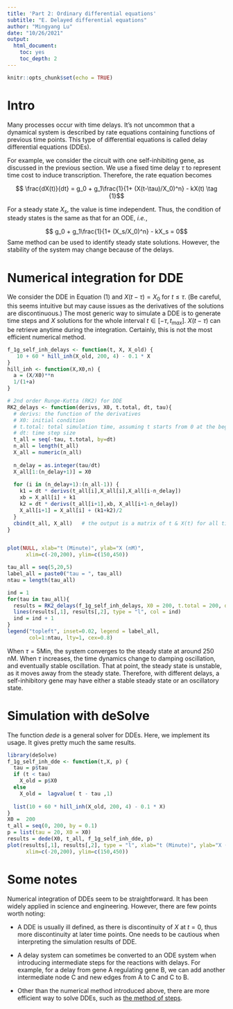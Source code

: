 ```yaml
---
title: 'Part 2: Ordinary differential equations'
subtitle: "E. Delayed differential equations"
author: "Mingyang Lu"
date: "10/26/2021"
output:
  html_document:
    toc: yes
    toc_depth: 2
---
```


```r
knitr::opts_chunk$set(echo = TRUE)
```

# Intro

Many processes occur with time delays. It's not uncommon that a dynamical system is described by rate equations containing functions of previous time points. This type of differential equations is called delay differential equations (DDEs). 

For example, we consider the circuit with one self-inhibiting gene, as discussed in the previous section. We use a fixed time delay $\tau$ to represent time cost to induce transcription. Therefore, the rate equation becomes 

$$ \frac{dX(t)}{dt} = g_0 + g_1\frac{1}{1+ (X(t-\tau)/X_0)^n} - kX(t) \tag {1}$$

For a steady state $X_s$, the value is time independent. Thus, the condition of steady states is the same as that for an ODE, *i.e.*,

$$ g_0 + g_1\frac{1}{1+ (X_s/X_0)^n} - kX_s = 0$$
Same method can be used to identify steady state solutions. However, the stability of the system may change because of the delays. 

# Numerical integration for DDE

We consider the DDE in Equation (1) and $X(t - \tau) = X_0$ for $t \leq \tau$. (Be careful, this seems intuitive but may cause issues as the derivatives of the solutions are discontinuous.) The most generic way to simulate a DDE is to generate time steps and $X$ solutions for the whole interval $t \in [-\tau, t_{max}]$. $X(t-\tau)$ can be retrieve anytime during the integration. Certainly, this is not the most efficient numerical method. 

``` r
f_1g_self_inh_delays <- function(t, X, X_old) {
   10 + 60 * hill_inh(X_old, 200, 4) - 0.1 * X
}
hill_inh <- function(X,X0,n) {
  a = (X/X0)**n
  1/(1+a)
}

# 2nd order Runge-Kutta (RK2) for DDE
RK2_delays <- function(derivs, X0, t.total, dt, tau){
  # derivs: the function of the derivatives 
  # X0: initial condition
  # t.total: total simulation time, assuming t starts from 0 at the beginning
  # dt: time step size 
  t_all = seq(-tau, t.total, by=dt)
  n_all = length(t_all)
  X_all = numeric(n_all)
  
  n_delay = as.integer(tau/dt)
  X_all[1:(n_delay+1)] = X0
  
  for (i in (n_delay+1):(n_all-1)) {
    k1 = dt * derivs(t_all[i],X_all[i],X_all[i-n_delay])
    xb = X_all[i] + k1
    k2 = dt * derivs(t_all[i+1],xb, X_all[i+1-n_delay])
    X_all[i+1] = X_all[i] + (k1+k2)/2
  }
  cbind(t_all, X_all)   # the output is a matrix of t & X(t) for all time steps
}


plot(NULL, xlab="t (Minute)", ylab="X (nM)",
      xlim=c(-20,200), ylim=c(150,450))

tau_all = seq(5,20,5)
label_all = paste0("tau = ", tau_all)
ntau = length(tau_all)

ind = 1
for(tau in tau_all){
  results = RK2_delays(f_1g_self_inh_delays, X0 = 200, t.total = 200, dt = 0.1, tau)
  lines(results[,1], results[,2], type = "l", col = ind)
  ind = ind + 1
}
legend("topleft", inset=0.02, legend = label_all,
       col=1:ntau, lty=1, cex=0.8)
```

When $\tau = 5 \text{Min}$, the system converges to the steady state at around 250 nM. When $\tau$ increases, the time dynamics change to damping oscillation, and eventually stable oscillation. That at point, the steady state is unstable, as it moves away from the steady state. Therefore, with different delays, a self-inhibitory gene may have either a stable steady state or an oscillatory state. 

# Simulation with deSolve

The function *dede* is a general solver for DDEs. Here, we implement its usage. It gives pretty much the same results.

``` r
library(deSolve)
f_1g_self_inh_dde <- function(t,X, p) {
  tau = p$tau
  if (t < tau)
    X_old = p$X0
  else
    X_old =  lagvalue( t - tau ,1)
  
  list(10 + 60 * hill_inh(X_old, 200, 4) - 0.1 * X)
}
X0 =  200
t_all = seq(0, 200, by = 0.1)
p = list(tau = 20, X0 = X0)
results = dede(X0, t_all, f_1g_self_inh_dde, p)
plot(results[,1], results[,2], type = "l", xlab="t (Minute)", ylab="X (nM)",
      xlim=c(-20,200), ylim=c(150,450))
```

# Some notes

Numerical integration of DDEs seem to be straightforward. It has been widely applied in science and engineering. However, there are few points worth noting:

* A DDE is usually ill defined, as there is discontinuity of $X$ at $t = 0$, thus more discontinuity at later time points. One needs to be cautious when interpreting the simulation results of DDE.

* A delay system can sometimes be converted to an ODE system when introducing intermediate steps for the reactions with delays. For example, for a delay from gene A regulating gene B, we can add another intermediate node C and new edges from A to C and C to B.

* Other than the numerical method introduced above, there are more efficient way to solve DDEs, such as [the method of steps](https://reference.wolfram.com/language/tutorial/NDSolveDelayDifferentialEquations.html). 
